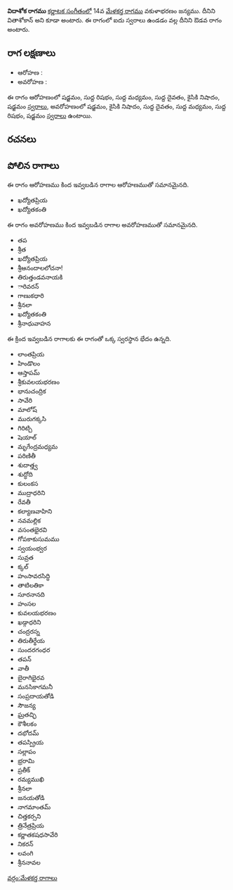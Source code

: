 {{Infobox ragam
	| name          	= విదాశోక
	| synonym	    	= వితాశోకాన్
	| mela          	= 
	| chakra        	= 
	| janaka        	= 
	| type          	= ఔడవ
	| arohanam      	= {{svaraC|S|R1|M1|D1|N2|S'}} 
	| avarohanam    	= {{svaraC|S'|N2|D1|M1|R1|S}}
	| jeeva         	=
	| chhaya        	=
	| nyasa         	=
	| vishesha      	= 
	| equivalent  		= 
}}
{{కర్ణాటక సంగీత రాగాలు}}
'''విదాశోక రాగము''' [[కర్ణాటక సంగీతం]]లో 14వ [[మేళకర్త రాగము]] వకుళాభరణం జన్యము. దీనిని వితాశోకాన్ అని కూడా అంటారు. ఈ రాగంలో ఐదు స్వరాలు ఉండడం వల్ల దీనిని ఔడవ రాగం అంటారు.


==రాగ లక్షణాలు==


* ఆరోహణ : {{svaraC|S|R1|M1|D1|N2|S'}} 
* అవరోహణ : {{svaraC|S'|N2|D1|M1|R1|S}}

ఈ రాగం ఆరోహణంలో షడ్జమం, సుద్ద రిషభం, సుద్ద మధ్యమం, సుద్ద దైవతం, కైసికి నిషాదం, షడ్జమం [[స్వరాలు]], అవరోహణంలో షడ్జమం, కైసికి నిషాదం, సుద్ద దైవతం, సుద్ద మధ్యమం, సుద్ద రిషభం, షడ్జమం [[స్వరాలు]] ఉంటాయి.

==రచనలు==



==పోలిన రాగాలు==
ఈ రాగం ఆరోహణము కింద ఇవ్వబడిన రాగాల ఆరోహణముతో సమానమైనది.
* ఖద్యోతప్రియ
* ఖద్యోతకంతి

ఈ రాగం అవరోహణము కింద ఇవ్వబడిన రాగాల అవరోహణముతో సమానమైనది.
* తప
* శ్రీత
* ఖద్యోతప్రియ
* శ్రీఆనందాలలోచనా!
* తిరుత్తండవనాయకి
* ారివరన్
* గాణుకధారి
* శ్రీనలా
* ఖద్యోతకంతి
* శ్రీనాధువాహన

ఈ క్రింద ఇవ్వబడిన రాగాలకు ఈ రాగంతో ఒక్క స్వరస్థాన భేదం ఉన్నది.
* లాంతప్రియ
* హిండొలం
* ఆస్తాపమ్
* శ్రీకువలయభరణం
* భానుచంద్రిక
* సావేరి
* మాలోష్
* మురుగక్కసి
* గిరిట్చి
* షెయాల్
* మృగేంద్రమధ్యమ
* పరిణితీ
* శుదాత్త్వ
* శుద్ధోది
* కులంకస
* ముద్రాధరిని
* రేవతీ
* కల్యాణవాహిని
* నవమల్లిక
* వసంతభైరవి
* గోపకాకుసుమము
* స్వయంభ్వర
* సువ్రత
* క్కల్
* హంసావరసిద్ధి
* తాటిలతికా
* సూరనానది
* హంసల
* కువలయభరణం
* ఖడ్గాధరిని
* చంద్రరస్న
* తిరుతీర్థేయ
* సుందరగంధర
* తపన్
* వాతీ
* బైరాగిభైరవ
* మనసికాగమనీ
* సంప్రదాయతోడి
* సౌజన్య
* ఘ్రతచ్ఛి
* కౌశీలకం
* దభోదమ్
* తపస్ప్రియ
* సల్లాపం
* భ్రరామి
* ప్రతీక్
* రమ్యముఖి
* శ్రీనలా
* జనయతోడి
* నాగమాంతమ్
* చిత్తకర్సని
* త్రినేత్రప్రియ
* కర్ణాతకషధసావేరి
* నికరన్
* లవంగి
* శ్రీననావల



[[వర్గం:మేళకర్త రాగాలు]]